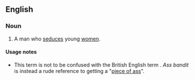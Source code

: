 ==English==

===Noun===
{{en-noun|head=[[ass]] [[bandit]]}}

# {{context|dated|US|slang|lang=en}} A man who [[seduce]]s young [[women]]. {{defdate|mid-1900s}}

====Usage notes====
* This term is not to be confused with the British English term {{term|arse bandit||gay man|lang=en}}. ''Ass bandit'' is instead a rude reference to getting a "[[piece of ass]]".